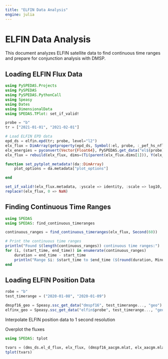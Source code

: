 ```yaml
---
title: "ELFIN Data Analysis"
engine: julia
---
```


# ELFIN Data Analysis

This document analyzes ELFIN satellite data to find continuous time ranges and prepare for conjunction analysis with DMSP.

## Loading ELFIN Flux Data

```julia
using PySPEDAS.Projects
using PySPEDAS
using PySPEDAS.PythonCall
using Speasy
using Dates
using DimensionalData
using SPEDAS.TPlot: set_if_valid!

probe = "b"
tr = ["2021-01-01", "2021-02-01"]

# Load ELFIN EPD data
epd_ds = elfin.epd(tr; probe, level="l2")
elx_flux = DimArray(getproperty(epd_ds, Symbol(:el, probe, :_pef_hs_nflux_para)))
elx_energies = pyconvert(Vector{Float64}, PySPEDAS.get_data("el$(probe)_pef_energies_mean"; xarray=false))
elx_flux = rebuild(elx_flux, dims=(Ti(parent(elx_flux.dims[1])), Y(elx_energies)))

function set_pytplot_metadata!(da::DimArray)
    plot_options = da.metadata["plot_options"]

end

set_if_valid!(elx_flux.metadata, :yscale => identity, :scale => log10, :colorrange => (1e3, 1e8))
replace!(elx_flux, 0 => NaN)
```

## Finding Continuous Time Ranges

```julia
using SPEDAS
using SPEDAS: find_continuous_timeranges

continuous_ranges = find_continuous_timeranges(elx_flux, Second(60))

# Print the continuous time ranges
println("Found $(length(continuous_ranges)) continuous time ranges:")
for (i, (start_time, end_time)) in enumerate(continuous_ranges)
    duration = end_time - start_time
    println("Range $i: $start_time to $end_time ($(round(duration, Minute)))")
end
```

## Loading ELFIN Position Data


```julia
robe = "b"
test_timerange = ("2020-01-08", "2020-01-09")

dmspf16_geo = Speasy.ssc_get_data("dmspf16", test_timerange..., "geo")
elfinx_geo = Speasy.ssc_get_data("elfin$probe", test_timerange..., "geo")
```

Interpolate ELFIN position data to 1 second resolution



Overplot the fluxes

```julia
using SPEDAS: tplot

tvars = (dms_ds.el_d_flux, elx_flux, (dmspf16_aacgm.mlat, elx_aacgm.mlat), (dmspf16_mlt, elx_mlt))
tplot(tvars)
```
